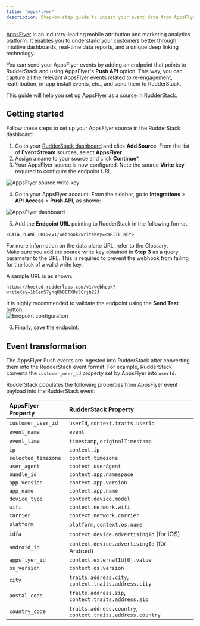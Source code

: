 ```yaml
---
title: "AppsFlyer"
description: Step-by-step guide to ingest your event data from AppsFlyer into RudderStack.
---
```


[AppsFlyer](https://www.appsflyer.com/) is an industry-leading mobile attribution and marketing analytics platform. It enables you to understand your customers better through intuitive dashboards, real-time data reports, and a unique deep linking technology.

You can send your AppsFlyer events by adding an endpoint that points to RudderStack and using AppsFlyer's **Push API** option. This way, you can capture all the relevant AppsFlyer events related to re-engagement, reattribution, in-app install events, etc., and send them to RudderStack.

This guide will help you set up AppsFlyer as a source in RudderStack.

## Getting started

Follow these steps to set up your AppsFlyer source in the RudderStack dashboard:

1. Go to your [RudderStack dashboard](https://app.rudderstack.com/) and click **Add Source**. From the list of **Event Stream** sources, select **AppsFlyer**.
2. Assign a name to your source and click **Continue***.
3. Your AppsFlyer source is now configured. Note the source **Write key** required to configure the endpoint URL.

<img src="../../../assets/event-stream-sources/appsflyer-write-key.png" alt="AppsFlyer source write key" />

4. Go to your AppsFlyer account. From the sidebar, go to **Integrations** >  **API Access** > **Push API**, as shown:

<img src="../../../assets/event-stream-sources/appsflyer-3.png" alt="AppsFlyer dashboard" />

5. Add the **Endpoint URL** pointing to RudderStack in the following format:

```
<DATA_PLANE_URL>/v1/webhook?writeKey=<WRITE_KEY>
```

<div class="infoBlock">
For more information on the data plane URL, refer to the <Link to="/resources/glossary/#data-plane-url">Glossary</Link>.
</div>

<div class="warningBlock">
Make sure you add the source write key obtained in <strong>Step 3</strong> as a query parameter to the URL. This is required to prevent the webhook from failing for the lack of a valid write key. 
</div>

A sample URL is as shown:

```http
https://hosted.rudderlabs.com/v1/webhook?writeKey=1bCenS7ynqHh8ETX8s5Crjh22J
```

<div class="infoBlock">
It is highly recommended to validate the endpoint using the <strong>Send Test</strong> button.
</div>

<img src="../../../assets/event-stream-sources/appcenter-3.png" alt="Endpoint configuration" />

6. Finally, save the endpoint.

## Event transformation

The AppsFlyer Push events are ingested into RudderStack after converting them into the RudderStack event format. For example, RudderStack converts the `customer_user_id` property set by AppsFlyer into `userId`.

RudderStack populates the following properties from AppsFlyer event payload into the RudderStack event:

| AppsFlyer Property  | RudderStack Property                                       |
| :------------------ | :--------------------------------------------------------- |
| `customer_user_id`  | `userId`, `context.traits.userId`                          |
| `event_name`        | `event`                                                    |
| `event_time`        | `timestamp`, `originalTimestamp`                           |
| `ip`                | `context.ip`                                               |
| `selected_timezone` | `context.timezone`                                         |
| `user_agent`        | `context.userAgent`                                        |
| `bundle_id`         | `context.app.namespace`                                    |
| `app_version`       | `context.app.version`                                      |
| `app_name`          | `context.app.name`                                         |
| `device_type`       | `context.device.model`                                     |
| `wifi`              | `context.network.wifi`                                     |
| `carrier`           | `context.network.carrier`                                  |
| `platform`          | `platform`, `context.os.name`                              |
| `idfa`              | `context.device.advertisingId` (for iOS)                     |
| `android_id`        | `context.device.advertisingId` (for Android)                 |
| `appsflyer_id`      | `context.externalId[0].value`                              |
| `os_version`        | `context.os.version`                                       |
| `city`              | `traits.address.city`, `context.traits.address.city`       |
| `postal_code`       | `traits.address.zip`, `context.traits.address.zip`         |
| `country_code`      | `traits.address.country`, `context.traits.address.country` |


